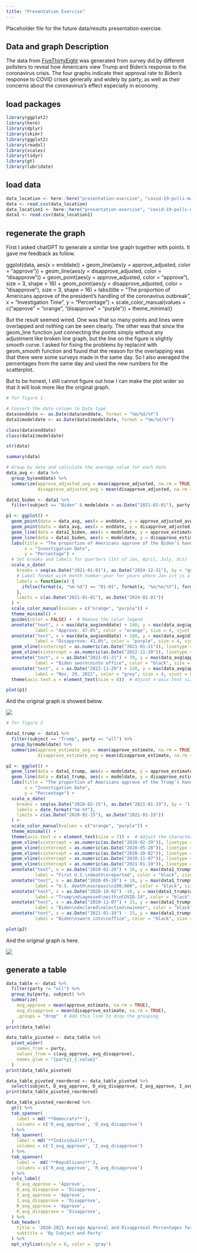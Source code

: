 ```yaml
---
title: "Presentation Exercise"
---
```


Placeholder file for the future data/results presentation exercise.

## Data and graph Description

The data from [FiveThirtyEight](https://projects.fivethirtyeight.com/coronavirus-polls/) was generated from survey did by different pollsters to reveal how Americans view Trump and Biden's response to the coronavirus crisis. The four graphs indicate their approval rate to Biden's response to COVID crises generally and widely by party, as well as their concerns about the coronavirus’s effect especially in economy.

## load packages

```r
library(ggplot2)
library(here)
library(dplyr)
library(skimr)
library(ggplot2)
library(readxl)
library(scales)
library(tidyr)
library(gt)
library(lubridate)
```

## load data

```r
data_location <- here::here("presentation-exercise", "covid-19-polls-master", "covid_approval_polls_adjusted.csv")
data <- read.csv(data_location) 
data_location1 <- here::here("presentation-exercise", "covid-19-polls-master", "covid_approval_toplines.csv")
data1 <- read.csv(data_location1)
```

## regenerate the graph

First I asked chatGPT to generate a similar line graph together with points. It gave me feedback as follow.

ggplot(data, aes(x = enddate)) + geom_line(aes(y = approve_adjusted, color = "approve")) + geom_line(aes(y = disapprove_adjusted, color = "disapprove")) + geom_point(aes(y = approve_adjusted, color = "approve"), size = 3, shape = 16) + geom_point(aes(y = disapprove_adjusted, color = "disapprove"), size = 3, shape = 16) + labs(title = "The proportion of Americans approve of the president’s handling of the coronavirus outbreak", x = "Investigation Time", y = "Percentage") + scale_color_manual(values = c("approve" = "orange", "disapprove" = "purple")) + theme_minimal()

But the result seemed wired. One was that so many points and lines were overlapped and nothing can be seen clearly. The other was that since the geom_line function just connecting the points simply without any adjustment like broken line graph, but the line on the figure is slightly smooth curve. I asked for fixing the problems by replacint with geom_smooth function and found that the reason for the overlapping was that there were some surveys made in the same day. So I also averaged the percentages from the same day and used the new numbers for the scatterplot.

But to be honest, I still cannot figure out how I can make the plot wider so that it will look more like the original graph.

```r
# for figure 1

# Convert the date column to Date type
data$enddate <- as.Date(data$enddate, format = "%m/%d/%Y")
data1$modeldate <- as.Date(data1$modeldate, format = "%m/%d/%Y")

class(data$enddate)
class(data1$modeldate)

str(data)

summary(data)

# Group by date and calculate the average value for each date
data_avg <- data %>%
  group_by(enddate) %>%
  summarize(approve_adjusted_avg = mean(approve_adjusted, na.rm = TRUE),
            disapprove_adjusted_avg = mean(disapprove_adjusted, na.rm = TRUE))

data1_biden <- data1 %>%
  filter(subject == "Biden" & modeldate > as.Date("2021-01-01"), party == "all")

p1 <- ggplot() + 
  geom_point(data = data_avg, aes(x = enddate, y = approve_adjusted_avg, color = "orange"), size = 1, alpha = 0.3) +
  geom_point(data = data_avg, aes(x = enddate, y = disapprove_adjusted_avg, color = "purple"), size = 1, alpha = 0.3) +
  geom_line(data = data1_biden, aes(x = modeldate, y = approve_estimate), color = "orange", method = "loess", se = FALSE) +
  geom_line(data = data1_biden, aes(x = modeldate, y = disapprove_estimate), color = "purple", method = "loess", se = FALSE) +
  labs(title = "The proportion of Americans approve of the Biden’s handling of the coronavirus outbreak",
       x = "Investigation Date",
       y = "Percentage") +
  # Set breaks and labels for quarters (1st of Jan, April, July, Oct)
  scale_x_date(
    breaks = seq(as.Date("2021-01-01"), as.Date("2024-12-31"), by = "quarter"),  # Breaks every quarter
    # Label format with month number-year for years where Jan 1st is a break
    labels = function(x) {
      ifelse(format(x, "%m-%d") == "01-01", format(x, "%e/%e/%Y"), format(x, "%e/%m"))
    },
    limits = c(as.Date("2021-01-01"), as.Date("2024-01-01"))
  ) +
  scale_color_manual(values = c("orange", "purple")) +
  theme_minimal() +
  guides(color = FALSE) +  # Remove the color legend
  annotate("text", x = max(data_avg$enddate) + 140, y = max(data_avg$approve_adjusted_avg) - 22, 
           label = "Approve: 47.8%", color = "orange", size = 4, vjust = -1) +  # Adjusted y coordinate
  annotate("text", x = max(data_avg$enddate) + 160, y = max(data_avg$disapprove_adjusted_avg) - 10, 
           label = "Disapprove: 41.8%", color = "purple", size = 4, vjust = 1) +  # Adjusted y coordinate
  geom_vline(xintercept = as.numeric(as.Date("2021-01-21")), linetype = "dashed", color = "black") +  # Vertical line
  geom_vline(xintercept = as.numeric(as.Date("2022-11-29")), linetype = "dashed", color = "grey") +  # Vertical line for Nov 29, 2022
  annotate("text", x = as.Date("2021-01-21") + 70, y = max(data_avg$approve_adjusted_avg), 
           label = "Biden sworn\ninto office", color = "black", size = 2.5, vjust = +0.5) +  # Annotation for the vline
  annotate("text", x = as.Date("2022-11-29") + 120, y = max(data_avg$approve_adjusted_avg), 
           label = "Nov. 29, 2022", color = "grey", size = 4, vjust = 0) +  # Annotation for Nov 29, 2022 with x-offset
  theme(axis.text.x = element_text(size = 8))  # Adjust x-axis text size

plot(p1)
```

And the original graph is showed below.

![](/P-E-1.png)

```r
# for figure 2

data1_trump <- data1 %>%
  filter(subject == "Trump", party == "all") %>%
  group_by(modeldate) %>%
  summarize(approve_estimate_avg = mean(approve_estimate, na.rm = TRUE),
            disapprove_estimate_avg = mean(disapprove_estimate, na.rm = TRUE))

p2 <- ggplot() + 
  geom_line(data = data1_trump, aes(x = modeldate, y = approve_estimate_avg), color = "orange", method = "loess", se = FALSE) +
  geom_line(data = data1_trump, aes(x = modeldate, y = disapprove_estimate_avg), color = "purple", method = "loess", se = FALSE) +
  labs(title = "The proportion of Americans approve of the Trump’s handling of the coronavirus outbreak",
       x = "Investigation Date",
       y = "Percentage") +
  scale_x_date(
    breaks = seq(as.Date("2020-02-15"), as.Date("2021-01-19"), by = "1 month"),
    labels = date_format("%m-%Y"),
    limits = c(as.Date("2020-02-15"), as.Date("2021-01-19"))
  ) +
  scale_color_manual(values = c("orange", "purple")) +
  theme_minimal() +
  theme(axis.text.x = element_text(size = 7)) +  # Adjust the character size here
  geom_vline(xintercept = as.numeric(as.Date("2020-02-29")), linetype = "dashed", color = "black") +  # First vline
  geom_vline(xintercept = as.numeric(as.Date("2020-05-28")), linetype = "dashed", color = "black") +  # Second vline
  geom_vline(xintercept = as.numeric(as.Date("2020-10-02")), linetype = "dashed", color = "black") +  # Third vline
  geom_vline(xintercept = as.numeric(as.Date("2020-11-07")), linetype = "dashed", color = "black") +  # Fourth vline
  geom_vline(xintercept = as.numeric(as.Date("2021-01-19")), linetype = "dashed", color = "black") +  # Fifth vline
  annotate("text", x = as.Date("2020-02-29") + 16, y = max(data1_trump$approve_estimate_avg), 
           label = "First U.S.\ndeath\nreported", color = "black", size = 2.5, vjust = -1.2) +  # Annotation for first vline
  annotate("text", x = as.Date("2020-05-28") + 18, y = max(data1_trump$approve_estimate_avg), 
           label = "U.S. death\nsurpass\n100,000", color = "black", size = 2.5, vjust = -1.2) +  # Annotation for second vline
  annotate("text", x = as.Date("2020-10-02") -18, y = max(data1_trump$approve_estimate_avg), 
           label = "Trump\ndiagnosed\nwith\nCOVID-19", color = "black", size = 2.5, vjust = -0.6) +  # Annotation for third vline
  annotate("text", x = as.Date("2020-11-07") + 15, y = max(data1_trump$approve_estimate_avg), 
           label = "Biden\ndeclared\nelection\nwinner", color = "black", size = 2.5, vjust = -0.6) +  # Annotation for fourth vline
  annotate("text", x = as.Date("2021-01-19") - 15, y = max(data1_trump$approve_estimate_avg), 
           label = "Biden\nsworn into\noffice", color = "black", size = 2.5, vjust = -1.2)  # Annotation for fifth vline

plot(p2)
```

And the original graph is here.

![](/P-E-2.png)

## generate a table

```r
data_table <- data1 %>%
  filter(party != "all") %>%
  group_by(party, subject) %>%
  summarize(
    avg_approve = mean(approve_estimate, na.rm = TRUE),
    avg_disapprove = mean(disapprove_estimate, na.rm = TRUE),
    .groups = "drop"  # Add this line to drop the grouping
  )
print(data_table)

data_table_pivoted <- data_table %>%
  pivot_wider(
    names_from = party,
    values_from = c(avg_approve, avg_disapprove),
    names_glue = "{party}_{.value}"
  )
print(data_table_pivoted)

data_table_pivoted_reordered <- data_table_pivoted %>%
  select(subject, D_avg_approve, D_avg_disapprove, I_avg_approve, I_avg_disapprove, R_avg_approve, R_avg_disapprove)
print(data_table_pivoted_reordered)

data_table_pivoted_reordered %>%
  gt() %>%
  tab_spanner(
    label = md('**Democrats**'),
    columns = c('D_avg_approve', 'D_avg_disapprove')
  ) %>%
  tab_spanner(
    label = md('**Individuals**'),
    columns = c('I_avg_approve', 'I_avg_disapprove')
  ) %>%
  tab_spanner(
    label =  md('**Republicans**'),
    columns = c('R_avg_approve', 'R_avg_disapprove')
  ) %>%
  cols_label(
    D_avg_approve = 'Approve',
    D_avg_disapprove = 'Disapprove',
    I_avg_approve = 'Approve',
    I_avg_disapprove = 'Disapprove',
    R_avg_approve = 'Approve',
    R_avg_disapprove = 'Disapprove',
  ) %>%
  tab_header(
    title = '2020-2021 Average Approval and Disapproval Percentages for repsonse to handle the COVID-19',
    subtitle = 'By Subject and Party'
  ) %>%
  opt_stylize(style = 6, color = 'gray')
```
